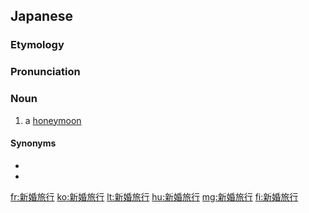 ==Japanese==
{{DEFAULTSORT:しんこんりょこう}}
{{wikipedia|lang=ja}}
{{ja-kanjitab|しん|こん|りょ|こう|yomi=o}}

===Etymology===
{{com|ja|新婚|旅行|tr1=shinkon|t1=[[newly]] [[wed]]|tr2=ryokō|t2=[[trip]]}}

===Pronunciation===
{{ja-pron|しんこん りょこう|y=ko|acc=5}}

===Noun===
{{ja-noun|しんこん りょこう|hhira=しんこんりよかう}}

# a [[honeymoon]] {{gl|trip taken by a newly wed married couple}}

====Synonyms====
* {{ja-r|蜜%月|みつ%げつ}}
* {{ja-r|ハネムーン}}

{{C|ja|Tourism|Marriage}}
[[fr:新婚旅行]]
[[ko:新婚旅行]]
[[lt:新婚旅行]]
[[hu:新婚旅行]]
[[mg:新婚旅行]]
[[fi:新婚旅行]]